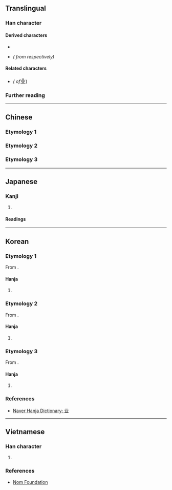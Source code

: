 {{also|業|北}}
<!-- may be replaced by zh-forms -->
{{character info}}
==Translingual==
{{stroke order|strokes=5}}

===Han character===
{{Han char|rn=1|rad=一|as=04|sn=5|four=32100|canj=TC,XTC|ids=⿶䒑⿰丨丨,⿱⿰⿰丶丨⿰丨㇒一}}

====Derived characters====
* {{l|mul|[[𭠙]], [[𮌌]], [[𬒆]], [[𬬼]], [[𬰺]], [[邺]], [[𢈀]], [[𢨼]], [[𫁺]], [[𭜝]], [[𭛁]], [[菐]]}}
* {{l|mul|[[亚]], [[显]], [[壶]], [[虚]]}} ''({{w|Simplified Chinese|Simplified}} from {{l|mul|[[亞]], [[顯]], [[壺]], [[虛]]}} respectively)''

====Related characters====
* {{l|mul|[[業]]}} ''({{w|Traditional Chinese|Traditional form}} of ''<big>业</big>)

===Further reading===
{{Han ref|kx=0078.021|hdz=10015.040|uh=4E1A}}

----

==Chinese==

===Etymology 1===
{{zh-see|業}}

===Etymology 2===
{{zh-see|丘|v}}

===Etymology 3===
{{zh-see|北|v}}

----

==Japanese==

===Kanji===
{{ja-kanji|grade=|rs=一04}}

# {{alternative form of|ja|北}}

====Readings====
{{ja-readings
|goon=ほく
|kanon=ほく
|kun=きた-,に-げる}}

----

==Korean==

===Etymology 1===
From {{der|ko|ltc|-}} {{ltc-l|業|}}.

====Hanja====
{{ko-hanja|일|업}}

# {{alt form|ko|業||{{hanja form of|업|[[work]]}}}}

===Etymology 2===
From {{der|ko|ltc|-}} {{ltc-l|北}}.

====Hanja====
{{ko-hanja|북녘|북}}

# {{alt form|ko|北||{{hanja form of|북|[[north]]}}}}

===Etymology 3===
From {{der|ko|ltc|-}} {{ltc-l|北|tr=buʌi<sup>H</sup>}}.

====Hanja====
{{ko-hanja|달아나다|달아날|배}}

# {{alt form|ko|北||{{hanja form of|배|to [[escape]]; to [[flee]]}}}}

===References===
* [https://web.archive.org/web/20191024215400/https://hanja.dict.naver.com/hanja?q=%E4%B8%9A Naver Hanja Dictionary: 业]

----

==Vietnamese==

===Han character===
{{vi-readings|nom=nghiệp|rs=一04}}

# {{rfdef|vi|sort=一04}}

===References===
* [http://nomfoundation.org/common/nom_details.php?codepoint=4E1A Nom Foundation]